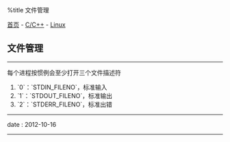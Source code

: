 %title 文件管理

[[../../../index|首页]] - [[../index|C/C++]] - [[index|Linux]]
==文件管理==
----
每个进程按惯例会至少打开三个文件描述符

# `0`：`STDIN_FILENO`，标准输入
# `1`：`STDOUT_FILENO`，标准输出
# `2`：`STDERR_FILENO`，标准出错
----
<red>date</red> : 2012-10-16
----
